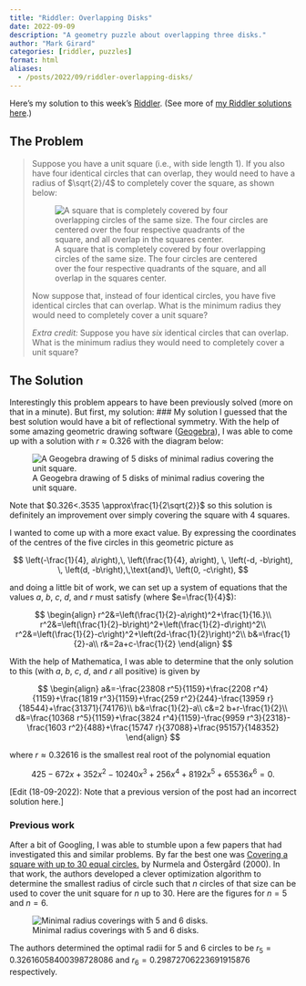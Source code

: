 ```yaml
---
title: "Riddler: Overlapping Disks"
date: 2022-09-09
description: "A geometry puzzle about overlapping three disks."
author: "Mark Girard"
categories: [riddler, puzzles]
format: html
aliases:
  - /posts/2022/09/riddler-overlapping-disks/
---
```




Here's my solution to this week's [Riddler](https://fivethirtyeight.com/features/can-you-cover-the-baking-sheet-with-cookies/). (See more of [my Riddler solutions here](/riddlers).)

## The Problem
>Suppose you have a unit square (i.e., with side length 1). If you also have four identical circles that can overlap, they would need to have a radius of $\sqrt{2}/4$ to completely cover the square, as shown below:
>
>![A square that is completely covered by four overlapping circles of the same size. The four circles are centered over the four respective quadrants of the square, and all overlap in the squares center.](/blog/images/overlappingdisks.png)
>
>
>Now suppose that, instead of four identical circles, you have five identical circles that can overlap. What is the minimum radius they would need to completely cover a unit square?
>
>_Extra credit:_ Suppose you have _six_ identical circles that can overlap. What is the minimum radius they would need to completely cover a unit square?

## The Solution
Interestingly this problem appears to have been previously solved (more on that in a minute). But first, my solution:
### My solution
I guessed that the best solution would have a bit of reflectional symmetry. With the help of some amazing geometric drawing software ([Geogebra](https://www.geogebra.org/)), I was able to come up with a solution with $r\approx 0.326$ with the diagram below:

![A Geogebra drawing of 5 disks of minimal radius covering the unit square.](/blog/images/geogebra-5disks.png)

Note that $0.326<.3535 \approx\frac{1}{2\sqrt{2}}$ so this solution is definitely an improvement over simply covering the square with 4 squares.

I wanted to come up with a more exact value. By expressing the coordinates of the centres of the five circles in this geometric picture as

$$
\left(-\frac{1}{4}, a\right),\, \left(\frac{1}{4}, a\right), \, \left(-d, -b\right), \, \left(d, -b\right),\,\text{and}\, \left(0, -c\right),
$$

and doing a little bit of work, we can set up a system of equations that the values $a$, $b$, $c$, $d$, and $r$ must satisfy (where $e=\frac{1}{4}$):

$$
\begin{align}
r^2&=\left(\frac{1}{2}-a\right)^2+\frac{1}{16.}\\
r^2&=\left(\frac{1}{2}-b\right)^2+\left(\frac{1}{2}-d\right)^2\\
r^2&=\left(\frac{1}{2}-c\right)^2+\left(2d-\frac{1}{2}\right)^2\\
b&=\frac{1}{2}-a\\
r&=2a+c-\frac{1}{2}
\end{align}
$$

With the help of Mathematica, I was able to determine that the only solution to this (with $a$, $b$, $c$, $d$, and $r$ all positive) is given by

$$
\begin{align}
a&=-\frac{23808 r^5}{1159}+\frac{2208 r^4}{1159}+\frac{1819 r^3}{1159}+\frac{259 r^2}{244}-\frac{13959 r}{18544}+\frac{31371}{74176}\\
b&=\frac{1}{2}-a\\
c&=2 b+r-\frac{1}{2}\\
d&=\frac{10368 r^5}{1159}+\frac{3824 r^4}{1159}-\frac{9959 r^3}{2318}-\frac{1603 r^2}{488}+\frac{15747 r}{37088}+\frac{95157}{148352}
\end{align}
$$

where $r\approx0.32616$ is the smallest real root of the polynomial equation

$$
425 - 672 x + 352 x^2 - 10240 x^3 + 256 x^4 + 8192 x^5 + 65536 x^6 = 0.
$$

[Edit (18-09-2022): Note that a previous version of the post had an incorrect solution here.]

### Previous work

After a bit of Googling, I was able to stumble upon a few papers that had investigated this and similar problems. By far the best one was [Covering a square with up to 30 equal circles.](https://citeseerx.ist.psu.edu/viewdoc/download?doi=10.1.1.30.3894&rep=rep1&type=pdf) by Nurmela and Östergård (2000). In that work, the authors developed a clever optimization algorithm to determine the smallest radius of circle such that $n$ circles of that size can be used to cover the unit square for $n$ up to 30. Here are the figures for $n=5$ and $n=6$.

![Minimal radius coverings with 5 and 6 disks.](/blog/images/5-and-6-disk-covers.png)

The authors determined the optimal radii for $5$ and $6$ circles to be $r_5=0.32616058400398728086$ and $r_6=0.29872706223691915876$ respectively.